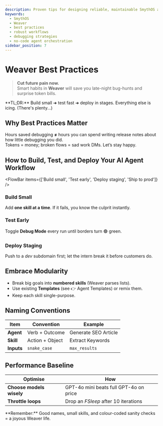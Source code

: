```yaml
---
description: Proven tips for designing reliable, maintainable SmythOS agents.
keywords:
  - SmythOS
  - Weaver
  - best practices
  - robust workflows
  - debugging strategies
  - no-code agent orchestration
sidebar_position: 7
---
```

# Weaver Best Practices

> **Cut future pain now.**  
> Smart habits in **Weaver** will save you late-night bug-hunts and surprise token bills.

<InfoCallout>
**TL;DR:** Build small ➜ test fast ➜ deploy in stages.  Everything else is icing. (There's plenty...)
</InfoCallout>

<Divider/>

## Why Best Practices Matter

Hours saved debugging **≠** hours you can spend writing release notes about how little debugging you did.  
Tokens = money; broken flows = sad work DMs. Let’s stay happy.

<Divider/>

## How to Build, Test, and Deploy Your AI Agent Workflow

<FlowBar items={['Build small', 'Test early', 'Deploy staging', 'Ship to prod']} />

### Build Small
Add **one skill at a time**. If it fails, you know the culprit instantly.

### Test Early
Toggle **Debug Mode** every run until borders turn 🟢 green.

### Deploy Staging
Push to a *dev* subdomain first; let the intern break it before customers do.

<Divider/>

## Embrace Modularity

- Break big goals into **numbered skills** (Weaver parses lists).  
- Use existing **Templates** (see 👉 <DocLink to="../agent-templates">Agent Templates</DocLink>) or remix them.
- Keep each skill single-purpose.

<Divider/>

## Naming Conventions

| Item | Convention | Example |
|------|------------|---------|
| **Agent** | Verb + Outcome | Generate SEO Article |
| **Skill** | Action + Object | Extract Keywords |
| **Inputs** | `snake_case` | `max_results` |

<Divider/>

## Performance Baseline

| Optimise | How |
|----------|-----|
| **Choose models wisely** | GPT-4o mini beats full GPT-4o on price |
| **Throttle loops** | Drop an *FSleep* after 10 iterations |

<InfoCallout>
**Remember:** Good names, small skills, and colour-coded sanity checks = a joyous Weaver life.
</InfoCallout>